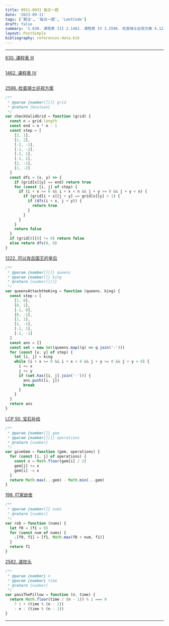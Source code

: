 ```yaml
---
title: 0911-0931 每日一题
date: '2023-09-11'
tags: ['算法', '每日一题', 'LeetCode']
draft: false
summary: '1.630. 课程表 III 2.1462. 课程表 IV 3.2596. 检查骑士巡视方案 4.1222. 可以攻击国王的皇后 5.LCP 50. 宝石补给 6.198. 打家劫舍 7.2582. 递枕头'
layout: PostSimple
bibliography: references-data.bib
---
```


---

[630. 课程表 III](https://leetcode.cn/problems/course-schedule-iii/description/)

```js

```

[1462. 课程表 IV](https://leetcode.cn/problems/course-schedule-iv/description/)

```js

```

[2596. 检查骑士巡视方案](https://leetcode.cn/problems/check-knight-tour-configuration/description/)

```js
/**
 * @param {number[][]} grid
 * @return {boolean}
 */
var checkValidGrid = function (grid) {
  const n = grid.length
  const end = n * n - 1
  const step = [
    [2, 1],
    [1, 2],
    [-2, -1],
    [-1, -2],
    [-2, 1],
    [-1, 2],
    [2, -1],
    [1, -2]
  ]
  const dfs = (x, y) => {
    if (grid[x][y] == end) return true
    for (const [i, j] of step) {
      if (i + x >= 0 && i + x < n && j + y >= 0 && j + y < n) {
        if (grid[i + x][j + y] == grid[x][y] + 1) {
          if (dfs(i + x, j + y)) {
            return true
          }
        }
      }
    }
    return false
  }
  if (grid[0][0] != 0) return false
  else return dfs(0, 0)
}
```

[1222. 可以攻击国王的皇后](https://leetcode.cn/problems/queens-that-can-attack-the-king/description/)

```js
/**
 * @param {number[][]} queens
 * @param {number[]} king
 * @return {number[][]}
 */
var queensAttacktheKing = function (queens, king) {
  const step = [
    [1, 0],
    [0, 1],
    [-1, 0],
    [0, -1],
    [1, 1],
    [1, -1],
    [-1, 1],
    [-1, -1]
  ]
  const ans = []
  const set = new Set(queens.map((q) => q.join('-')))
  for (const [x, y] of step) {
    let [i, j] = king
    while (i + x >= 0 && i + x < 8 && j + y >= 0 && j + y < 8) {
      i += x
      j += y
      if (set.has([i, j].join('-'))) {
        ans.push([i, j])
        break
      }
    }
  }
  return ans
}
```

[LCP 50. 宝石补给](https://leetcode.cn/problems/WHnhjV/description/)

```js
/**
 * @param {number[]} gem
 * @param {number[][]} operations
 * @return {number}
 */
var giveGem = function (gem, operations) {
  for (const [i, j] of operations) {
    const x = Math.floor(gem[i] / 2)
    gem[j] += x
    gem[i] -= x
  }
  return Math.max(...gem) - Math.min(...gem)
}
```

[198. 打家劫舍](https://leetcode.cn/problems/house-robber/description/)

```js
/**
 * @param {number[]} nums
 * @return {number}
 */
var rob = function (nums) {
  let f0 = (f1 = 0)
  for (const num of nums) {
    ;[f0, f1] = [f1, Math.max(f0 + num, f1)]
  }
  return f1
}
```

[2582. 递枕头](https://leetcode.cn/problems/pass-the-pillow/description/)

```js
/**
 * @param {number} n
 * @param {number} time
 * @return {number}
 */
var passThePillow = function (n, time) {
  return Math.floor(time / (n - 1)) % 2 === 0
    ? 1 + (time % (n - 1))
    : n - (time % (n - 1))
}
```

---
